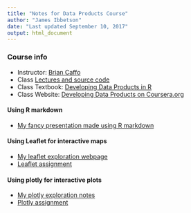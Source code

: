 ```yaml
---
title: "Notes for Data Products Course"
author: "James Ibbetson"
date: "Last updated September 10, 2017"
output: html_document
---
```


### Course info
- Instructor: [Brian Caffo](http://www.bcaffo.com/)
- Class [Lectures and source code](https://github.com/DataScienceSpecialization/Developing_Data_Products)
- Class Textbook: [Developing Data Products in R](https://leanpub.com/ddp)
- Class Website: [Developing Data Products on Coursera.org](https://www.coursera.org/learn/data-products)

#### Using R markdown
- [My fancy presentation made using R markdown](JamesRMarkdownGuide.html)

#### Using Leaflet for interactive maps
- [My leaflet exploration webpage](JamesLeafletNotes.html)
- [Leaflet assignment](Week2Assignment-Leaflet.html)

#### Using plotly for interactive plots
- [My plotly exploration notes](JamesPlotlyNotes.html)
- [Plotly assignment](Week3assignment-plotly.html)